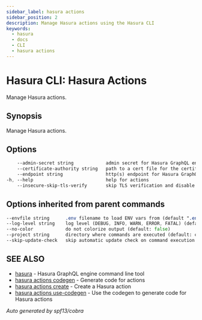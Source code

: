 ```yaml
---
sidebar_label: hasura actions
sidebar_position: 2
description: Manage Hasura actions using the Hasura CLI
keywords:
  - hasura
  - docs
  - CLI
  - hasura actions
---
```


# Hasura CLI: Hasura Actions

Manage Hasura actions.

## Synopsis

Manage Hasura actions.

## Options

```sass
    --admin-secret string            admin secret for Hasura GraphQL engine (env "HASURA_GRAPHQL_ADMIN_SECRET")
    --certificate-authority string   path to a cert file for the certificate authority (env "HASURA_GRAPHQL_CERTIFICATE_AUTHORITY")
    --endpoint string                http(s) endpoint for Hasura GraphQL engine (env "HASURA_GRAPHQL_ENDPOINT")
-h, --help                           help for actions
    --insecure-skip-tls-verify       skip TLS verification and disable cert checking (default: false) (env "HASURA_GRAPHQL_INSECURE_SKIP_TLS_VERIFY")
```

## Options inherited from parent commands

```sass
--envfile string      .env filename to load ENV vars from (default ".env")
--log-level string    log level (DEBUG, INFO, WARN, ERROR, FATAL) (default "INFO")
--no-color            do not colorize output (default: false)
--project string      directory where commands are executed (default: current dir)
--skip-update-check   skip automatic update check on command execution
```

## SEE ALSO

* [hasura](/hasura-cli/commands/hasura.mdx)	 - Hasura GraphQL engine command line tool
* [hasura actions codegen](/hasura-cli/commands/hasura_actions_codegen.mdx)	 - Generate code for actions
* [hasura actions create](/hasura-cli/commands/hasura_actions_create.mdx)	 - Create a Hasura action
* [hasura actions use-codegen](/hasura-cli/commands/hasura_actions_use-codegen.mdx)	 - Use the codegen to generate code for Hasura actions

_Auto generated by spf13/cobra_

